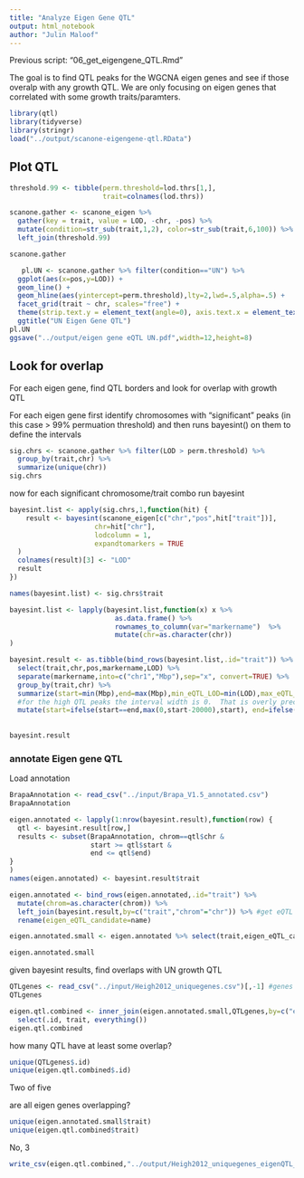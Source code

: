 ```yaml
---
title: "Analyze Eigen Gene QTL"
output: html_notebook
author: "Julin Maloof"
---
```



Previous script: "06_get_eigengene_QTL.Rmd"

The goal is to find QTL peaks for the WGCNA eigen genes and see if those overalp with any growth QTL.  We are only focusing on eigen genes that correlated with some growth traits/paramters.

```r
library(qtl)
library(tidyverse)
library(stringr)
load("../output/scanone-eigengene-qtl.RData")
```

## Plot QTL

```r

threshold.99 <- tibble(perm.threshold=lod.thrs[1,],
                       trait=colnames(lod.thrs))

scanone.gather <- scanone_eigen %>%
  gather(key = trait, value = LOD, -chr, -pos) %>%
  mutate(condition=str_sub(trait,1,2), color=str_sub(trait,6,100)) %>%
  left_join(threshold.99)

scanone.gather
```

```r
   pl.UN <- scanone.gather %>% filter(condition=="UN") %>%
  ggplot(aes(x=pos,y=LOD)) +
  geom_line() +
  geom_hline(aes(yintercept=perm.threshold),lty=2,lwd=.5,alpha=.5) +
  facet_grid(trait ~ chr, scales="free") +
  theme(strip.text.y = element_text(angle=0), axis.text.x = element_text(angle=90)) +
  ggtitle("UN Eigen Gene QTL")
pl.UN
ggsave("../output/eigen gene eQTL UN.pdf",width=12,height=8)
```


## Look for overlap

For each eigen gene, find QTL borders and look for overlap with growth QTL

For each eigen gene first identify chromosomes with "significant" peaks (in this case > 99% permuation threshold) and then runs bayesint() on them to define the intervals

```r
sig.chrs <- scanone.gather %>% filter(LOD > perm.threshold) %>%
  group_by(trait,chr) %>%
  summarize(unique(chr))
sig.chrs
```

now for each significant chromosome/trait combo run bayesint

```r
bayesint.list <- apply(sig.chrs,1,function(hit) {
    result <- bayesint(scanone_eigen[c("chr","pos",hit["trait"])], 
                     chr=hit["chr"], 
                     lodcolumn = 1,
                     expandtomarkers = TRUE
  )
  colnames(result)[3] <- "LOD"
  result
})

names(bayesint.list) <- sig.chrs$trait

bayesint.list <- lapply(bayesint.list,function(x) x %>% 
                          as.data.frame() %>%
                          rownames_to_column(var="markername")  %>%
                          mutate(chr=as.character(chr))
)

bayesint.result <- as.tibble(bind_rows(bayesint.list,.id="trait")) %>% 
  select(trait,chr,pos,markername,LOD) %>%
  separate(markername,into=c("chr1","Mbp"),sep="x", convert=TRUE) %>%
  group_by(trait,chr) %>% 
  summarize(start=min(Mbp),end=max(Mbp),min_eQTL_LOD=min(LOD),max_eQTL_LOD=max(LOD)) %>% 
  #for the high QTL peaks the interval width is 0.  That is overly precise and need to widen those.
  mutate(start=ifelse(start==end,max(0,start-20000),start), end=ifelse(start==end,end+20000,end))
  
  
bayesint.result
```

### annotate Eigen gene QTL

Load annotation
```r
BrapaAnnotation <- read_csv("../input/Brapa_V1.5_annotated.csv")
BrapaAnnotation
```

```r
eigen.annotated <- lapply(1:nrow(bayesint.result),function(row) {
  qtl <- bayesint.result[row,]
  results <- subset(BrapaAnnotation, chrom==qtl$chr &
                    start >= qtl$start &
                    end <= qtl$end)
}
)
names(eigen.annotated) <- bayesint.result$trait

eigen.annotated <- bind_rows(eigen.annotated,.id="trait") %>%
  mutate(chrom=as.character(chrom)) %>%
  left_join(bayesint.result,by=c("trait","chrom"="chr")) %>% #get eQTL LOD
  rename(eigen_eQTL_candidate=name)

eigen.annotated.small <- eigen.annotated %>% select(trait,eigen_eQTL_candidate,ends_with("LOD"))

eigen.annotated.small
```

given bayesint results, find overlaps with UN growth QTL

```r
QTLgenes <- read_csv("../input/Heigh2012_uniquegenes.csv")[,-1] #genes under height QTL peaks
QTLgenes
```

```r
eigen.qtl.combined <- inner_join(eigen.annotated.small,QTLgenes,by=c("eigen_eQTL_candidate"="name")) %>%
  select(.id, trait, everything())
eigen.qtl.combined
```

how many QTL have at least some overlap?
```r
unique(QTLgenes$.id)
unique(eigen.qtl.combined$.id)
```

Two of five

are all eigen genes overlapping?

```r
unique(eigen.annotated.small$trait)
unique(eigen.qtl.combined$trait)
```

No, 3 

```r
write_csv(eigen.qtl.combined,"../output/Heigh2012_uniquegenes_eigenQTL_overlap.csv")
```

